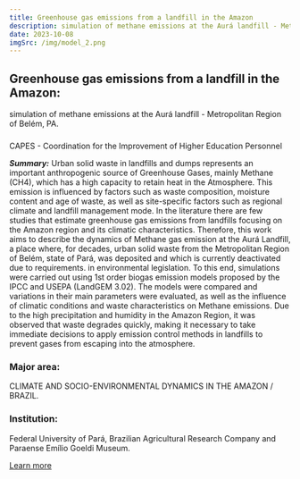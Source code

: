 ```yaml
---
title: Greenhouse gas emissions from a landfill in the Amazon
description: simulation of methane emissions at the Aurá landfill - Metropolitan Region of Belém, PA..
date: 2023-10-08
imgSrc: /img/model_2.png
---
```


## Greenhouse gas emissions from a landfill in the Amazon: 
simulation of methane emissions at the Aurá landfill - Metropolitan Region of Belém, PA.
### 
CAPES - Coordination for the Improvement of Higher Education Personnel

**_Summary:_** 	Urban solid waste in landfills and dumps represents an important anthropogenic source of Greenhouse Gases, mainly Methane (CH4), which has a high capacity to retain heat in the Atmosphere. This emission is influenced by factors such as waste composition, moisture content and age of waste, as well as site-specific factors such as regional climate and landfill management mode. In the literature there are few studies that estimate greenhouse gas emissions from landfills focusing on the Amazon region and its climatic characteristics. Therefore, this work aims to describe the dynamics of Methane gas emission at the Aurá Landfill, a place where, for decades, urban solid waste from the Metropolitan Region of Belém, state of Pará, was deposited and which is currently deactivated due to requirements. in environmental legislation. To this end, simulations were carried out using 1st order biogas emission models proposed by the IPCC and USEPA (LandGEM 3.02). The models were compared and variations in their main parameters were evaluated, as well as the influence of climatic conditions and waste characteristics on Methane emissions. Due to the high precipitation and humidity in the Amazon Region, it was observed that waste degrades quickly, making it necessary to take immediate decisions to apply emission control methods in landfills to prevent gases from escaping into the atmosphere.

### Major area:
CLIMATE AND SOCIO-ENVIRONMENTAL DYNAMICS IN THE AMAZON / BRAZIL.
### Institution:
Federal University of Pará, Brazilian Agricultural Research Company and Paraense Emílio Goeldi Museum.

[Learn more](https://repositorio.ufpa.br/jspui/handle/2011/11040)
